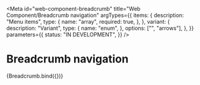 <!-- @license CC0-1.0 -->


<Meta
  id="web-component-breadcrumb"
  title="Web Component/Breadcrumb navigation"
  argTypes={{
    items: {
      description: "Menu items",
      type: {
        name: "array",
        required: true,
      },
    },
    variant: {
      description: "Variant",
      type: {
        name: "enum",
      },
      options: ["", "arrows"],
    },
  }}
  parameters={{
    status: "IN DEVELOPMENT",
  }}
/>

# Breadcrumb navigation

<Canvas>
  <Story
    name="Default"
    args={{
      items: [
        { href: "https://example.com/", title: "Home" },
        { href: "https://example.com/a/", title: "Wonen en leven" },
        { href: "https://example.com/a/b/", title: "Afval" },
        { href: "https://example.com/a/b/c/", title: "Kliko's", current: true },
      ],
      variant: "arrows",
    }}
  >
    {Breadcrumb.bind({})}
  </Story>
</Canvas>

<ArgsTable story="Default" />
